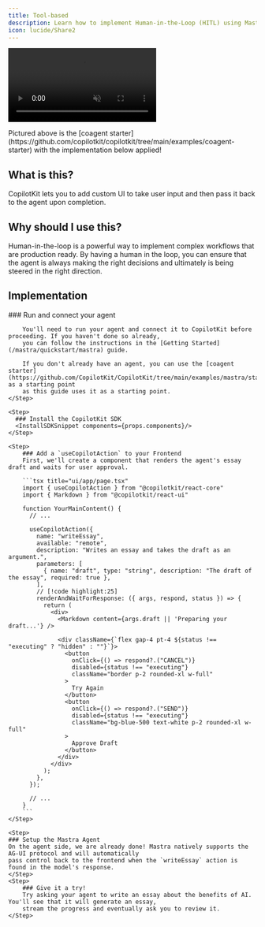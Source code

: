 ```yaml
---
title: Tool-based
description: Learn how to implement Human-in-the-Loop (HITL) using Mastra Agents.
icon: lucide/Share2
---
```



<video
  src="https://cdn.copilotkit.ai/docs/copilotkit/images/coagents/node-hitl.mp4"
  className="rounded-lg shadow-xl"
  loop
  playsInline
  controls
  autoPlay
  muted
/>

<Callout type="info">
  Pictured above is the [coagent
  starter](https://github.com/copilotkit/copilotkit/tree/main/examples/coagent-starter)
  with the implementation below applied!
</Callout>

## What is this?


CopilotKit lets you to add custom UI to take user input and then pass it back to the agent upon completion.

## Why should I use this?

Human-in-the-loop is a powerful way to implement complex workflows that are production ready. By having a human in the loop,
you can ensure that the agent is always making the right decisions and ultimately is being steered in the right direction.

## Implementation

<Steps>
    <Step>
        ### Run and connect your agent

        You'll need to run your agent and connect it to CopilotKit before proceeding. If you haven't done so already,
        you can follow the instructions in the [Getting Started](/mastra/quickstart/mastra) guide.

        If you don't already have an agent, you can use the [coagent starter](https://github.com/CopilotKit/CopilotKit/tree/main/examples/mastra/starter) as a starting point
        as this guide uses it as a starting point.
    </Step>

    <Step>
      ### Install the CopilotKit SDK
      <InstallSDKSnippet components={props.components}/>
    </Step>

    <Step>
        ### Add a `useCopilotAction` to your Frontend
        First, we'll create a component that renders the agent's essay draft and waits for user approval.

        ```tsx title="ui/app/page.tsx"
        import { useCopilotAction } from "@copilotkit/react-core"
        import { Markdown } from "@copilotkit/react-ui"

        function YourMainContent() {
          // ...

          useCopilotAction({
            name: "writeEssay",
            available: "remote",
            description: "Writes an essay and takes the draft as an argument.",
            parameters: [
              { name: "draft", type: "string", description: "The draft of the essay", required: true },
            ],
            // [!code highlight:25]
            renderAndWaitForResponse: ({ args, respond, status }) => {
              return (
                <div>
                  <Markdown content={args.draft || 'Preparing your draft...'} />

                  <div className={`flex gap-4 pt-4 ${status !== "executing" ? "hidden" : ""}`}>
                    <button
                      onClick={() => respond?.("CANCEL")}
                      disabled={status !== "executing"}
                      className="border p-2 rounded-xl w-full"
                    >
                      Try Again
                    </button>
                    <button
                      onClick={() => respond?.("SEND")}
                      disabled={status !== "executing"}
                      className="bg-blue-500 text-white p-2 rounded-xl w-full"
                    >
                      Approve Draft
                    </button>
                  </div>
                </div>
              );
            },
          });

          // ...
        }
        ```
    </Step>

    <Step>
    ### Setup the Mastra Agent
    On the agent side, we are already done! Mastra natively supports the AG-UI protocol and will automatically
    pass control back to the frontend when the `writeEssay` action is found in the model's response.
    </Step>
    <Step>
        ### Give it a try!
        Try asking your agent to write an essay about the benefits of AI. You'll see that it will generate an essay,
        stream the progress and eventually ask you to review it.
    </Step>

</Steps> 